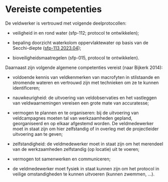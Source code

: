 # Vereiste competenties

```{=html}
<!--
Omschrijving van de basiskennis (bv. kennis van bepaalde soorten) en vaardigheden (bv. bepaalde apparatuur kunnen bedienen), die de gebruiker van het protocol moet hebben om het protocol op een gepaste manier te kunnen uitvoeren.
Eventueel kan er verwezen worden naar bepaalde opleidingen.

-->
```
De veldwerker is vertrouwd met volgende deelprotocollen:

-   veiligheid in en rond water (sfp-112; protocol te ontwikkelen);

-   bepaling doorzicht waterkolom oppervlaktewater op basis van de Secchi-diepte ([sfp-113 2023.04](../2023.04/index.html));

-   bioveiligheidsmaatregelen (sfp-015, protocol te ontwikkelen).

Daarnaast zijn volgende algemene competenties vereist (naar Bijkerk 2014):

-   voldoende kennis van veldkenmerken van macrofyten in stilstaande en stromende wateren en vertrouwd zijn met technieken om ze te kunnen identificeren;

-   nauwkeurigheid: de uitvoering van veldobservaties en het vastleggen van veldwaarnemingen vereisen een grote mate van accuratesse;

-   vermogen te plannen en te organiseren: bij de uitvoering van veldcampagnes moeten tal van werkzaamheden gepland, georganiseerd en op elkaar afgestemd worden.
    De veldmedewerker moet in staat zijn om hier zelfstandig of in overleg met de projectleider uitvoering aan te geven;

-   zelfstandigheid: de veldmedewerker moet in staat zijn om het merendeel van de werkzaamheden zelfstandig (op locatie) uit te voeren;

-   vermogen tot samenwerken en communiceren;

-   de veldmedewerker moet fysiek in staat kunnen zijn om het protocol in veilige omstandigheden te kunnen uitvoeren (kunnen zwemmen, ...).
